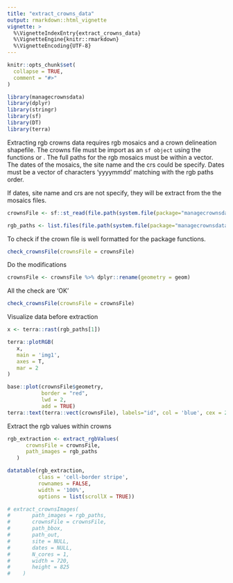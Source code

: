 ```yaml
---
title: "extract_crowns_data"
output: rmarkdown::html_vignette
vignette: >
  %\VignetteIndexEntry{extract_crowns_data}
  %\VignetteEngine{knitr::rmarkdown}
  %\VignetteEncoding{UTF-8}
---
```


```r
knitr::opts_chunk$set(
  collapse = TRUE,
  comment = "#>"
)
```

```r
library(managecrownsdata)
library(dplyr)
library(stringr)
library(sf)
library(DT)
library(terra)
```

Extracting rgb crowns data requires rgb mosaics and a crown delineation shapefile. The crowns file must be import as an `sf object` using the functions \code{sf::st_read} or \code{sf::read_sf}. The full paths for the rgb mosaics must be within a vector. The dates of the mosaics, the site name and the crs could be specify. Dates must be a vector of characters 'yyyymmdd' matching with the rgb paths order. 

If dates, site name and crs are not specify, they will be extract from the the mosaics files.

```r
crownsFile <- sf::st_read(file.path(system.file(package="managecrownsdata"), 'crowns/Bouamir_crowns.gpkg'))

rgb_paths <- list.files(file.path(system.file(package="managecrownsdata"), 'rgb/'), full.names = TRUE)

```

To check if the crown file is well formatted for the package functions. 

```r
check_crownsFile(crownsFile = crownsFile)
```

Do the modifications 

```r
crownsFile <- crownsFile %>% dplyr::rename(geometry = geom)
```

All the check are 'OK'

```r
check_crownsFile(crownsFile = crownsFile)
```

Visualize data before extraction 

```r

x <- terra::rast(rgb_paths[1])

terra::plotRGB(
   x,
   main = 'img1',
   axes = T,
   mar = 2
)

base::plot(crownsFile$geometry,
           border = "red",
           lwd = 2,
           add = TRUE)
terra::text(terra::vect(crownsFile), labels="id", col = 'blue', cex = 2)

```

Extract the rgb values within crowns

```r

rgb_extraction <- extract_rgbValues(
      crownsFile = crownsFile,
      path_images = rgb_paths
   )

```



```r
datatable(rgb_extraction,
          class = 'cell-border stripe',
          rownames = FALSE,
          width = '100%',
          options = list(scrollX = TRUE))
```


```r
# extract_crownsImages(
#       path_images = rgb_paths,
#       crownsFile = crownsFile,
#       path_bbox,
#       path_out,
#       site = NULL,
#       dates = NULL,
#       N_cores = 1,
#       width = 720,
#       height = 825
#    )
```

